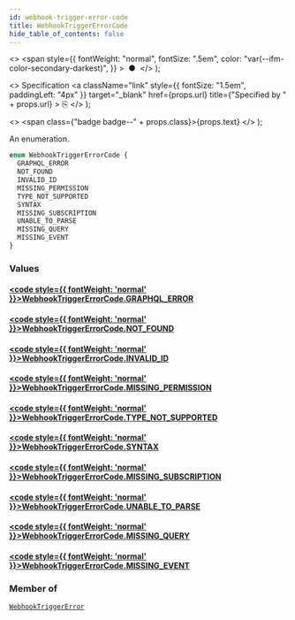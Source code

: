 ```yaml
---
id: webhook-trigger-error-code
title: WebhookTriggerErrorCode
hide_table_of_contents: false
---
```


  <>
    <span
      style={{
        fontWeight: "normal",
        fontSize: ".5em",
        color: "var(--ifm-color-secondary-darkest)",
      }}
    >
      &nbsp;●&nbsp;
    </span>
  </>
);

  <>
    Specification
    <a
      className="link"
      style={{ fontSize: "1.5em", paddingLeft: "4px" }}
      target="\_blank"
      href={props.url}
      title={"Specified by " + props.url}
    >
      ⎘
    </a>
  </>
);

  <>
    <span class={"badge badge--" + props.class}>{props.text}</span>
  </>
);

An enumeration.

```graphql
enum WebhookTriggerErrorCode {
  GRAPHQL_ERROR
  NOT_FOUND
  INVALID_ID
  MISSING_PERMISSION
  TYPE_NOT_SUPPORTED
  SYNTAX
  MISSING_SUBSCRIPTION
  UNABLE_TO_PARSE
  MISSING_QUERY
  MISSING_EVENT
}
```

### Values

#### [<code style={{ fontWeight: 'normal' }}>WebhookTriggerErrorCode.<b>GRAPHQL_ERROR</b></code>](#)

>

#### [<code style={{ fontWeight: 'normal' }}>WebhookTriggerErrorCode.<b>NOT_FOUND</b></code>](#)

>

#### [<code style={{ fontWeight: 'normal' }}>WebhookTriggerErrorCode.<b>INVALID_ID</b></code>](#)

>

#### [<code style={{ fontWeight: 'normal' }}>WebhookTriggerErrorCode.<b>MISSING_PERMISSION</b></code>](#)

>

#### [<code style={{ fontWeight: 'normal' }}>WebhookTriggerErrorCode.<b>TYPE_NOT_SUPPORTED</b></code>](#)

>

#### [<code style={{ fontWeight: 'normal' }}>WebhookTriggerErrorCode.<b>SYNTAX</b></code>](#)

>

#### [<code style={{ fontWeight: 'normal' }}>WebhookTriggerErrorCode.<b>MISSING_SUBSCRIPTION</b></code>](#)

>

#### [<code style={{ fontWeight: 'normal' }}>WebhookTriggerErrorCode.<b>UNABLE_TO_PARSE</b></code>](#)

>

#### [<code style={{ fontWeight: 'normal' }}>WebhookTriggerErrorCode.<b>MISSING_QUERY</b></code>](#)

>

#### [<code style={{ fontWeight: 'normal' }}>WebhookTriggerErrorCode.<b>MISSING_EVENT</b></code>](#)

>

### Member of

[`WebhookTriggerError`](../../api-reference/objects/webhook-trigger-error) <Badge class="secondary" text="object"/>
